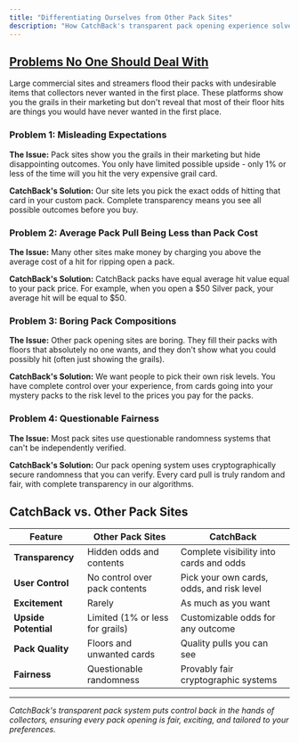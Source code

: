 ```yaml
---
title: "Differentiating Ourselves from Other Pack Sites"
description: "How CatchBack's transparent pack opening experience solves the problems plaguing other pack opening sites"
---
```



## <u>Problems No One Should Deal With</u>

Large commercial sites and streamers flood their packs with undesirable items that collectors never wanted in the first place. These platforms show you the grails in their marketing but don't reveal that most of their floor hits are things you would have never wanted in the first place.

### Problem 1: Misleading Expectations
**The Issue:** Pack sites show you the grails in their marketing but hide disappointing outcomes. You only have limited possible upside - only 1% or less of the time will you hit the very expensive grail card.

**CatchBack's Solution:** Our site lets you pick the exact odds of hitting that card in your custom pack. Complete transparency means you see all possible outcomes before you buy.

### Problem 2: Average Pack Pull Being Less than Pack Cost
**The Issue:** Many other sites make money by charging you above the average cost of a hit for ripping open a pack.

**CatchBack's Solution:** CatchBack packs have equal average hit value equal to your pack price. For example, when you open a \$50 Silver pack, your average hit will be equal to \$50.

### Problem 3: Boring Pack Compositions
**The Issue:** Other pack opening sites are boring. They fill their packs with floors that absolutely no one wants, and they don't show what you could possibly hit (often just showing the grails).

**CatchBack's Solution:** We want people to pick their own risk levels. You have complete control over your experience, from cards going into your mystery packs to the risk level to the prices you pay for the packs.

### Problem 4: Questionable Fairness
**The Issue:** Most pack sites use questionable randomness systems that can't be independently verified.

**CatchBack's Solution:** Our pack opening system uses cryptographically secure randomness that you can verify. Every card pull is truly random and fair, with complete transparency in our algorithms.

## CatchBack vs. Other Pack Sites

| Feature | Other Pack Sites | CatchBack |
|---------|------------------|-----------|
| **Transparency** | Hidden odds and contents | Complete visibility into cards and odds |
| **User Control** | No control over pack contents | Pick your own cards, odds, and risk level |
| **Excitement** | Rarely | As much as you want |
| **Upside Potential** | Limited (1% or less for grails) | Customizable odds for any outcome |
| **Pack Quality** | Floors and unwanted cards | Quality pulls you can see |
| **Fairness** | Questionable randomness | Provably fair cryptographic systems |

---

*CatchBack's transparent pack system puts control back in the hands of collectors, ensuring every pack opening is fair, exciting, and tailored to your preferences.*
